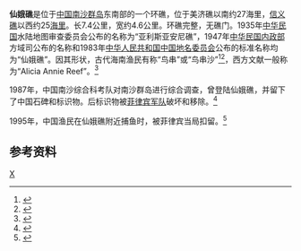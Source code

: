{{Infobox Disputed Islands
| plural = yes
| name             =仙娥礁
| image name       = Alicia_Annie_Reef,_Spratly_Islands.png
| image caption    = 
| image size       = 
| locator map      = {{Location map+|Spratly_Islands|float=center|width=300|caption=仙娥礁的位置 
|places={{location map~ |Spratly_Islands|marksize=6 |lat=9.359643|long=115.441132|label='''仙娥礁''' |position=bottom}}
}}
| map_custom       = yes
| native name      = 
| native name link = 
| other_names         = 
| location         = [[南中国海|南中国海]]
| coordinates      = {{Coord|9|21||N|115|26||E|display=inline,title}}
| archipelago      = [[南沙群岛|南沙群岛]]
| total islands    = 
| major islands    = 
| area             =
| length           =7.4公里
| width            =4.6公里
| coastline        =
| highest mount    = 
| elevation        = 
| country 1 claim                 = {{ROC}}
| country 1 claim divisions title = 區
| country 1 claim divisions       = [[高雄市|高雄市]][[旗津區|旗津區]]
| country claim                 = {{PRC}}
| country claim divisions title = [[地級市|地級市]]
| country claim divisions       = [[海南省|海南省]][[三沙市|三沙市]]
| country 2 claim                       = {{PHL}}
| country 2 claim divisions title   = 市
| country 2 claim divisions         =  [[民马罗巴区|民马罗巴区]][[巴拉望省|巴拉望省]][[卡拉扬市|卡拉扬市]]
| country 3 claim                 = {{VNM}}
| country 3 claim divisions title = 县
| country 3 claim divisions       = [[慶和省|慶和省]][[长沙岛县|长沙岛县]]
| population       = 
| population as of = 
| density          = 
| ethnic groups    = 
| additional info  =
}}
'''仙娥礁'''是位于[[中国|中国]][[南沙群岛|南沙群岛]]东南部的一个环礁，位于美济礁以南约27海里，[[信义礁|信义礁]]以西约25[[海里|海里]]。长7.4公里，宽约4.6公里。环礁完整，无礁门。1935年[[中华民国|中华民国]]水陆地图审查委员会公布的名称为“亚利斯亚安尼礁”，1947年[[中华民国内政部|中华民国内政部]]方域司公布的名称和1983年[[中华人民共和国|中华人民共和国]][[中国地名委员会|中国地名委员会]]公布的标准名称均为“仙娥礁”。因其形状，古代海南渔民有称“鸟串”或“鸟串沙”<ref>{{Cite web|title=中国坚持通过谈判解决中国与菲律宾在南海的有关争议（全文）|url=http://www.scio.gov.cn/zfbps/ndhf/34120/Document/1483610/1483610.htm|access-date=2021-10-04|date=2016-07-13|work=|publisher=国务院新闻办公室|language=zh|archive-date=2021-09-26|archive-url=https://web.archive.org/web/20210926011236/http://www.scio.gov.cn/zfbps/ndhf/34120/Document/1483610/1483610.htm}}</ref><ref>{{Cite journal|title=中国古代对南海诸岛的命名|author=刘南威|url=http://geoscien.neigae.ac.cn/CN/article/downloadArticleFile.do?attachType=PDF&id=16443|journal=《地理科学》|issue=2|year=1994|volume=14|issn=1000-0690|CN=22-1124/P|access-date=2021-10-04|archive-date=2021-10-04|archive-url=https://web.archive.org/web/20211004235030/http://geoscien.neigae.ac.cn/CN/article/downloadArticleFile.do?attachType=PDF&id=16443}}</ref>，西方文献一般称为“Alicia Annie Reef”。<ref>{{cite book zh|author=广东省地名委员会|title=《南海诸岛地名资料汇编》|format=M|edition=1|location=广州|publisher=广东省地图出版社|date=1987|pages=204|id=|isbn=7805220239}}</ref>

1987年，中国南沙综合科考队对南沙群岛进行综合调查，曾登陆仙娥礁，并留下了中国石碑和标识物。后标识物被[[菲律宾军队|菲律宾军队]]破坏和移除。<ref>{{cite web|title=媒体驳斥中国军舰向菲渔船开火时搁浅说法|url=http://mil.news.sina.com.cn/2012-07-17/1801695924.html|accessdate=2012-07-20|date=2012-07-17|work=新浪|publisher=[[环球时报|环球时报]]|language=zh-cn|archive-date=2012-07-20|archive-url=https://web.archive.org/web/20120720090505/http://mil.news.sina.com.cn/2012-07-17/1801695924.html}}</ref>

1995年，中国渔民在仙娥礁附近捕鱼时，被菲律宾当局扣留。<ref>{{Cite web|title=南海渔民90年代起频繁遭抓扣 曾被菲方扫射致死(5)-中新网|url=http://www.chinanews.com/gn/2012/07-09/4016595_5.shtml|access-date=2021-10-04|date=2012-07-09|work=中国新闻网|publisher=[[新京报|新京报]]|language=zh|archive-date=2021-10-04|archive-url=https://web.archive.org/web/20211004235037/http://www.chinanews.com/gn/2012/07-09/4016595_5.shtml}}</ref>

==参考资料==
{{reflist}}

{{South China Sea Islands}}
[[Category:南沙群岛|X]]